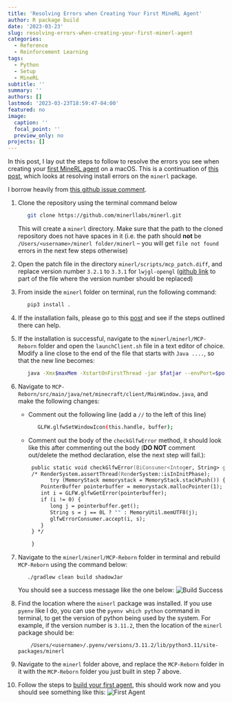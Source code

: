 ```yaml
---
title: 'Resolving Errors when Creating Your First MineRL Agent'
author: R package build
date: '2023-03-23'
slug: resolving-errors-when-creating-your-first-minerl-agent
categories:
  - Reference
  - Reinforcement Learning
tags:
  - Python
  - Setup
  - MineRL
subtitle: ''
summary: ''
authors: []
lastmod: '2023-03-23T18:59:47-04:00'
featured: no
image:
  caption: ''
  focal_point: ''
  preview_only: no
projects: []
---
```


In this post, I lay out the steps to follow to resolve the errors you see when creating your [first MineRL agent](https://minerl.readthedocs.io/en/latest/tutorials/first_agent.html) on a macOS. This is a continuation of [this post](https://jmodeler.github.io/post/resolving-install-errors-with-minerl/), which looks at resolving install errors on the `minerl` package. 

I borrow heavily from [this github issue comment](https://github.com/minerllabs/minerl/issues/659#issuecomment-1306635414). 

1. Clone the repository using the terminal command below
   ```zsh
      git clone https://github.com/minerllabs/minerl.git
   ```
   This will create a `minerl` directory. Make sure that the path to the cloned repository does not have spaces in it (i.e. the path should **not** be `/Users/<username>/minerl folder/minerl` -- you will get `file not found` errors in the next few steps otherwise)

2. Open the patch file in the directory `minerl/scripts/mcp_patch.diff`, and replace version number `3.2.1` to `3.3.1` for `lwjgl-opengl` ([github link](https://github.com/minerllabs/minerl/blob/03510486957633676d269bf83115a84499ef7f47/scripts/mcp_patch.diff#L314) to part of the file where the version number should be replaced)

3. From inside the `minerl` folder on terminal, run the following command:
   ```zsh
      pip3 install .
   ```

4. If the installation fails, please go to this [post](https://jmodeler.github.io/post/resolving-install-errors-with-minerl/) and see if the steps outlined there can help.

5. If the installation is successful, navigate to the `minerl/minerl/MCP-Reborn` folder and open the `launchClient.sh` file in a text editor of choice. Modify a line close to the end of the file that starts with `Java ....`, so that the new line becomes:
   ```zsh
      java -Xmx$maxMem -XstartOnFirstThread -jar $fatjar --envPort=$port
   ```
  
6. Navigate to `MCP-Reborn/src/main/java/net/minecraft/client/MainWindow.java`, and make the following changes:

   - Comment out the following line (add a `//` to the left of this line)
   
     ```zsh
        GLFW.glfwSetWindowIcon(this.handle, buffer);
     ```
   - Comment out the body of the `checkGlfwError` method, it should look like this after commenting out the body (**DO NOT** comment out/delete the method declaration, else the next step will fail.):
   
     ```zsh
      public static void checkGlfwError(BiConsumer<Integer, String> glfwErrorConsumer) {
      /* RenderSystem.assertThread(RenderSystem::isInInitPhase);
            try (MemoryStack memorystack = MemoryStack.stackPush()) {
         PointerBuffer pointerbuffer = memorystack.mallocPointer(1);
         int i = GLFW.glfwGetError(pointerbuffer);
         if (i != 0) {
            long j = pointerbuffer.get();
            String s = j == 0L ? "" : MemoryUtil.memUTF8(j);
            glfwErrorConsumer.accept(i, s);
         }
      } */
      
      }
    ```
   

7. Navigate to the `minerl/minerl/MCP-Reborn` folder in terminal and rebuild `MCP-Reborn` using the command below:
   ```
      ./gradlew clean build shadowJar
   ```
   You should see a success message like the one below: 
   ![Build Success](build_success.png)
8. Find the location where the `minerl` package was installed. If you use `pyenv` like I do, you can use the `pyenv which python` command in terminal, to get the version of python being used by the system. For example, if the version number is `3.11.2`, then the location of the `minerl` package should be:
   ```
       /Users/<username>/.pyenv/versions/3.11.2/lib/python3.11/site-packages/minerl
   ```

9. Navigate to the `minerl` folder above, and replace the `MCP-Reborn` folder in it with the `MCP-Reborn` folder you just built in step 7 above.

10. Follow the steps to [build your first agent](https://minerl.readthedocs.io/en/latest/tutorials/first_agent.html), this should work now and you should see something like this:
    ![First Agent](first_agent_run.png)
